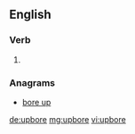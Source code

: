 ==English==

===Verb===
{{head|en|verb form}}

# {{en-past of|upbear}}

===Anagrams===
* [[bore up#English|bore up]]

[[de:upbore]]
[[mg:upbore]]
[[vi:upbore]]